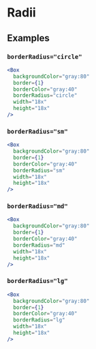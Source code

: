 
# Radii

<ThemeParser theme="radii" />

## Examples

### `borderRadius="circle"`

```jsx
<Box
  backgroundColor="gray:80"
  border={1}
  borderColor="gray:40"
  borderRadius="circle"
  width="18x"
  height="18x"
/>
```

### `borderRadius="sm"`

```jsx
<Box
  backgroundColor="gray:80"
  border={1}
  borderColor="gray:40"
  borderRadius="sm"
  width="18x"
  height="18x"
/>
```

### `borderRadius="md"`

```jsx
<Box
  backgroundColor="gray:80"
  border={1}
  borderColor="gray:40"
  borderRadius="md"
  width="18x"
  height="18x"
/>
```

### `borderRadius="lg"`

```jsx
<Box
  backgroundColor="gray:80"
  border={1}
  borderColor="gray:40"
  borderRadius="lg"
  width="18x"
  height="18x"
/>
```
